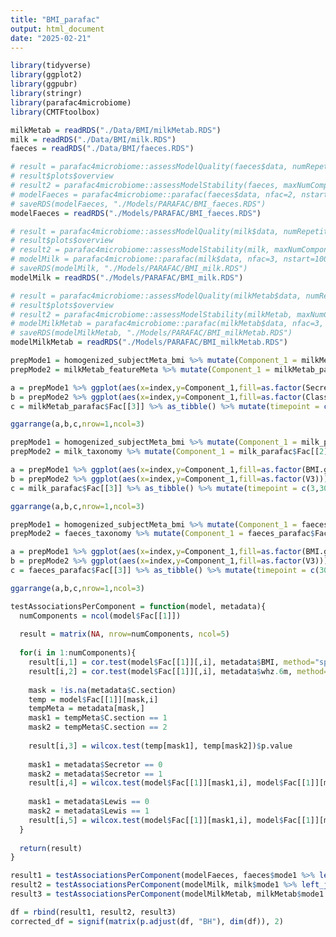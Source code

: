```yaml
---
title: "BMI_parafac"
output: html_document
date: "2025-02-21"
---
```


```r
library(tidyverse)
library(ggplot2)
library(ggpubr)
library(stringr)
library(parafac4microbiome)
library(CMTFtoolbox)
```

```r
milkMetab = readRDS("./Data/BMI/milkMetab.RDS")
milk = readRDS("./Data/BMI/milk.RDS")
faeces = readRDS("./Data/BMI/faeces.RDS")
```

```r
# result = parafac4microbiome::assessModelQuality(faeces$data, numRepetitions=10, numCores=parallel::detectCores())
# result$plots$overview
# result2 = parafac4microbiome::assessModelStability(faeces, maxNumComponents=3, numFolds=10)
# modelFaeces = parafac4microbiome::parafac(faeces$data, nfac=2, nstart=100)
# saveRDS(modelFaeces, "./Models/PARAFAC/BMI_faeces.RDS")
modelFaeces = readRDS("./Models/PARAFAC/BMI_faeces.RDS")
```

```r
# result = parafac4microbiome::assessModelQuality(milk$data, numRepetitions=10, numCores=parallel::detectCores())
# result$plots$overview
# result2 = parafac4microbiome::assessModelStability(milk, maxNumComponents=3, numFolds=10)
# modelMilk = parafac4microbiome::parafac(milk$data, nfac=3, nstart=100)
# saveRDS(modelMilk, "./Models/PARAFAC/BMI_milk.RDS")
modelMilk = readRDS("./Models/PARAFAC/BMI_milk.RDS")
```

```r
# result = parafac4microbiome::assessModelQuality(milkMetab$data, numRepetitions=10, numCores=parallel::detectCores())
# result$plots$overview
# result2 = parafac4microbiome::assessModelStability(milkMetab, maxNumComponents=3, numFolds=10)
# modelMilkMetab = parafac4microbiome::parafac(milkMetab$data, nfac=3, nstart=100)
# saveRDS(modelMilkMetab, "./Models/PARAFAC/BMI_milkMetab.RDS")
modelMilkMetab = readRDS("./Models/PARAFAC/BMI_milkMetab.RDS")
```

```r
prepMode1 = homogenized_subjectMeta_bmi %>% mutate(Component_1 = milkMetab_parafac$Fac[[1]]) %>% arrange(Secretor,subject) %>% mutate(index=1:nrow(.))
prepMode2 = milkMetab_featureMeta %>% mutate(Component_1 = milkMetab_parafac$Fac[[2]]) %>% arrange(Class, Metabolite) %>% mutate(index=1:nrow(.))

a = prepMode1 %>% ggplot(aes(x=index,y=Component_1,fill=as.factor(Secretor))) + geom_bar(stat="identity")
b = prepMode2 %>% ggplot(aes(x=index,y=Component_1,fill=as.factor(Class))) + geom_bar(stat="identity")
c = milkMetab_parafac$Fac[[3]] %>% as_tibble() %>% mutate(timepoint = c(3,30,60,90)) %>% ggplot(aes(x=timepoint,y=V1)) + geom_line() + geom_point()

ggarrange(a,b,c,nrow=1,ncol=3)
```

```r
prepMode1 = homogenized_subjectMeta_bmi %>% mutate(Component_1 = milk_parafac$Fac[[1]]) %>% arrange(BMI.group,subject) %>% mutate(index=1:nrow(.))
prepMode2 = milk_taxonomy %>% mutate(Component_1 = milk_parafac$Fac[[2]]) %>% arrange(V3, V1) %>% mutate(index=1:nrow(.))

a = prepMode1 %>% ggplot(aes(x=index,y=Component_1,fill=as.factor(BMI.group))) + geom_bar(stat="identity")
b = prepMode2 %>% ggplot(aes(x=index,y=Component_1,fill=as.factor(V3))) + geom_bar(stat="identity")
c = milk_parafac$Fac[[3]] %>% as_tibble() %>% mutate(timepoint = c(3,30,60,90)) %>% ggplot(aes(x=timepoint,y=V1)) + geom_line() + geom_point()

ggarrange(a,b,c,nrow=1,ncol=3)
```
```r
prepMode1 = homogenized_subjectMeta_bmi %>% mutate(Component_1 = faeces_parafac$Fac[[1]]) %>% arrange(BMI.group,subject) %>% mutate(index=1:nrow(.))
prepMode2 = faeces_taxonomy %>% mutate(Component_1 = faeces_parafac$Fac[[2]]) %>% arrange(V3, V1) %>% mutate(index=1:nrow(.))

a = prepMode1 %>% ggplot(aes(x=index,y=Component_1,fill=as.factor(BMI.group))) + geom_bar(stat="identity")
b = prepMode2 %>% ggplot(aes(x=index,y=Component_1,fill=as.factor(V3))) + geom_bar(stat="identity")
c = faeces_parafac$Fac[[3]] %>% as_tibble() %>% mutate(timepoint = c(30,60,90)) %>% ggplot(aes(x=timepoint,y=V1)) + geom_line() + geom_point()

ggarrange(a,b,c,nrow=1,ncol=3)
```

```r
testAssociationsPerComponent = function(model, metadata){
  numComponents = ncol(model$Fac[[1]])
  
  result = matrix(NA, nrow=numComponents, ncol=5)
  
  for(i in 1:numComponents){
    result[i,1] = cor.test(model$Fac[[1]][,i], metadata$BMI, method="spearman")$p.value
    result[i,2] = cor.test(model$Fac[[1]][,i], metadata$whz.6m, method="spearman")$p.value
    
    mask = !is.na(metadata$C.section)
    temp = model$Fac[[1]][mask,i]
    tempMeta = metadata[mask,]
    mask1 = tempMeta$C.section == 1
    mask2 = tempMeta$C.section == 2
    
    result[i,3] = wilcox.test(temp[mask1], temp[mask2])$p.value
    
    mask1 = metadata$Secretor == 0
    mask2 = metadata$Secretor == 1
    result[i,4] = wilcox.test(model$Fac[[1]][mask1,i], model$Fac[[1]][mask2,i])$p.value
    
    mask1 = metadata$Lewis == 0
    mask2 = metadata$Lewis == 1
    result[i,5] = wilcox.test(model$Fac[[1]][mask1,i], model$Fac[[1]][mask2,i])$p.value
  }
  
  return(result)
}

result1 = testAssociationsPerComponent(modelFaeces, faeces$mode1 %>% left_join(Jakobsen2025$subjectMeta_BMI))
result2 = testAssociationsPerComponent(modelMilk, milk$mode1 %>% left_join(Jakobsen2025$subjectMeta_BMI))
result3 = testAssociationsPerComponent(modelMilkMetab, milkMetab$mode1 %>% left_join(Jakobsen2025$subjectMeta_BMI))

df = rbind(result1, result2, result3)
corrected_df = signif(matrix(p.adjust(df, "BH"), dim(df)), 2)
```
